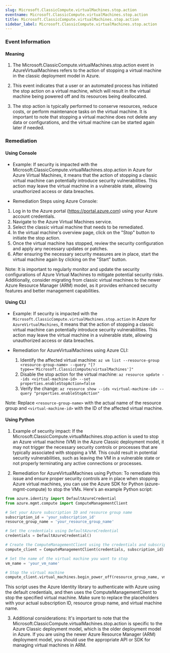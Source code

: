 ```yaml
--- 
slug: Microsoft.ClassicCompute.virtualMachines.stop.action
eventname: Microsoft.ClassicCompute.virtualMachines.stop.action
title: Microsoft.ClassicCompute.virtualMachines.stop.action
sidebar_label: Microsoft.ClassicCompute.virtualMachines.stop.action
---
```

                       
### Event Information

#### Meaning

1. The Microsoft.ClassicCompute.virtualMachines.stop.action event in AzureVirtualMachines refers to the action of stopping a virtual machine in the classic deployment model in Azure.

2. This event indicates that a user or an automated process has initiated the stop action on a virtual machine, which will result in the virtual machine being powered off and its resources being deallocated.

3. The stop action is typically performed to conserve resources, reduce costs, or perform maintenance tasks on the virtual machine. It is important to note that stopping a virtual machine does not delete any data or configurations, and the virtual machine can be started again later if needed.

### Remediation

#### Using Console

- Example: If security is impacted with the Microsoft.ClassicCompute.virtualMachines.stop.action in Azure for Azure Virtual Machines, it means that the action of stopping a classic virtual machine can potentially introduce security vulnerabilities. This action may leave the virtual machine in a vulnerable state, allowing unauthorized access or data breaches.

- Remediation Steps using Azure Console:
1. Log in to the Azure portal (https://portal.azure.com) using your Azure account credentials.
2. Navigate to the Azure Virtual Machines service.
3. Select the classic virtual machine that needs to be remediated.
4. In the virtual machine's overview page, click on the "Stop" button to initiate the stop action.
5. Once the virtual machine has stopped, review the security configuration and apply any necessary updates or patches.
6. After ensuring the necessary security measures are in place, start the virtual machine again by clicking on the "Start" button.

Note: It is important to regularly monitor and update the security configurations of Azure Virtual Machines to mitigate potential security risks. Additionally, consider migrating from classic virtual machines to the newer Azure Resource Manager (ARM) model, as it provides enhanced security features and better management capabilities.

#### Using CLI

- Example: If security is impacted with the `Microsoft.ClassicCompute.virtualMachines.stop.action` in Azure for `AzureVirtualMachines`, it means that the action of stopping a classic virtual machine can potentially introduce security vulnerabilities. This action may leave the virtual machine in a vulnerable state, allowing unauthorized access or data breaches.

- Remediation for AzureVirtualMachines using Azure CLI:
  1. Identify the affected virtual machine: `az vm list --resource-group <resource-group-name> --query "[?type=='Microsoft.ClassicCompute/virtualMachines']"`
  2. Disable the stop action for the virtual machine: `az resource update --ids <virtual-machine-id> --set properties.enableStopAction=false`
  3. Verify the change: `az resource show --ids <virtual-machine-id> --query "properties.enableStopAction"`

Note: Replace `<resource-group-name>` with the actual name of the resource group and `<virtual-machine-id>` with the ID of the affected virtual machine.

#### Using Python

1. Example of security impact: If the Microsoft.ClassicCompute.virtualMachines.stop.action is used to stop an Azure virtual machine (VM) in the Azure Classic deployment model, it may not trigger the necessary security controls or processes that are typically associated with stopping a VM. This could result in potential security vulnerabilities, such as leaving the VM in a vulnerable state or not properly terminating any active connections or processes.

2. Remediation for AzureVirtualMachines using Python: To remediate this issue and ensure proper security controls are in place when stopping Azure virtual machines, you can use the Azure SDK for Python (azure-mgmt-compute) to stop the VMs. Here's an example Python script:

```python
from azure.identity import DefaultAzureCredential
from azure.mgmt.compute import ComputeManagementClient

# Set your Azure subscription ID and resource group name
subscription_id = 'your_subscription_id'
resource_group_name = 'your_resource_group_name'

# Set the credentials using DefaultAzureCredential
credentials = DefaultAzureCredential()

# Create the ComputeManagementClient using the credentials and subscription ID
compute_client = ComputeManagementClient(credentials, subscription_id)

# Set the name of the virtual machine you want to stop
vm_name = 'your_vm_name'

# Stop the virtual machine
compute_client.virtual_machines.begin_power_off(resource_group_name, vm_name)
```

This script uses the Azure Identity library to authenticate with Azure using the default credentials, and then uses the ComputeManagementClient to stop the specified virtual machine. Make sure to replace the placeholders with your actual subscription ID, resource group name, and virtual machine name.

3. Additional considerations: It's important to note that the Microsoft.ClassicCompute.virtualMachines.stop.action is specific to the Azure Classic deployment model, which is the older deployment model in Azure. If you are using the newer Azure Resource Manager (ARM) deployment model, you should use the appropriate API or SDK for managing virtual machines in ARM.


 